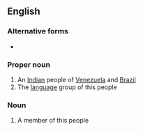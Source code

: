 ==English==

===Alternative forms===
* {{l|en|Yanomami}}

===Proper noun===
{{wikipedia|Yanomami}}
{{en-proper noun}}

# An [[Indian]] people of [[Venezuela]] and [[Brazil]]
# The [[language]] group of this people

===Noun===
{{en-noun|s|Yanomami|Yanomamis}}

# A member of this people